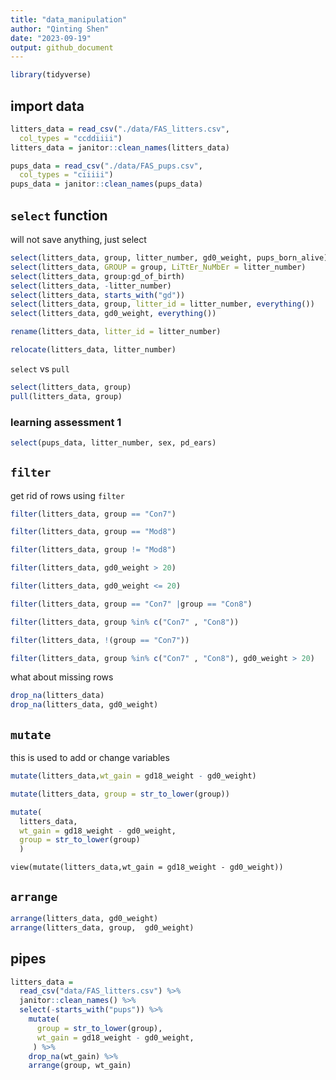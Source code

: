```yaml
---
title: "data_manipulation"
author: "Qinting Shen"
date: "2023-09-19"
output: github_document
---
```


```r
library(tidyverse)
```

## import data
```r
litters_data = read_csv("./data/FAS_litters.csv",
  col_types = "ccddiiii")
litters_data = janitor::clean_names(litters_data)

pups_data = read_csv("./data/FAS_pups.csv",
  col_types = "ciiiii")
pups_data = janitor::clean_names(pups_data)

```

## `select` function 

will not save anything, just select

```r
select(litters_data, group, litter_number, gd0_weight, pups_born_alive)
select(litters_data, GROUP = group, LiTtEr_NuMbEr = litter_number)
select(litters_data, group:gd_of_birth)
select(litters_data, -litter_number)
select(litters_data, starts_with("gd"))
select(litters_data, group, litter_id = litter_number, everything())
select(litters_data, gd0_weight, everything())

```

```r
rename(litters_data, litter_id = litter_number)

relocate(litters_data, litter_number)
```



`select` vs `pull`
```r
select(litters_data, group)
pull(litters_data, group)
```


### learning assessment 1

```r
select(pups_data, litter_number, sex, pd_ears)
```




## `filter`

get rid of rows using `filter`

```r
filter(litters_data, group == "Con7")

filter(litters_data, group == "Mod8")

filter(litters_data, group != "Mod8")

filter(litters_data, gd0_weight > 20)

filter(litters_data, gd0_weight <= 20)

filter(litters_data, group == "Con7" |group == "Con8")

filter(litters_data, group %in% c("Con7" , "Con8"))

filter(litters_data, !(group == "Con7"))

filter(litters_data, group %in% c("Con7" , "Con8"), gd0_weight > 20)

```


what about missing rows

```r
drop_na(litters_data)
drop_na(litters_data, gd0_weight)
```


## `mutate`

this is used to add or change variables


```r
mutate(litters_data,wt_gain = gd18_weight - gd0_weight)

mutate(litters_data, group = str_to_lower(group))

mutate(
  litters_data,
  wt_gain = gd18_weight - gd0_weight,
  group = str_to_lower(group)
  )

```

`view(mutate(litters_data,wt_gain = gd18_weight - gd0_weight))`

## `arrange`

```r
arrange(litters_data, gd0_weight)
arrange(litters_data, group,  gd0_weight)

```


## pipes

```r
litters_data =
  read_csv("data/FAS_litters.csv") %>% 
  janitor::clean_names() %>% 
  select(-starts_with("pups")) %>% 
    mutate(
      group = str_to_lower(group),
      wt_gain = gd18_weight - gd0_weight,
     ) %>% 
    drop_na(wt_gain) %>% 
    arrange(group, wt_gain)
```




